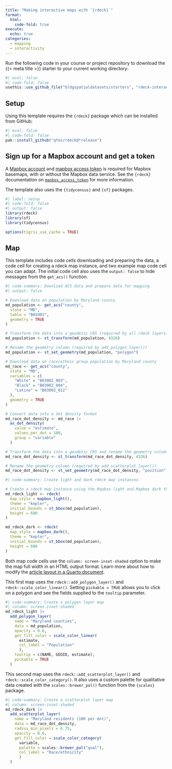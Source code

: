 ```yaml
---
title: "Making interactive maps with `{rdeck}`"
format:
  html:
    code-fold: true
execute: 
  echo: true
categories:
  - mapping
  - interactivity
---
```


Run the following code in your course or project repository to download the {{< meta title >}} starter to your current working directory:

```r
#| eval: false
#| code-fold: false
usethis::use_github_file("bldgspatialdatasets/starters", "rdeck-interactive-map.qmd")
```

## Setup

Using this template requires the `{rdeck}` package which can be installed from GitHub:

```r
#| eval: false
#| code-fold: false
pak::install_github("qfes/rdeck@*release")
```

:::{.callout-important appearance='simple' icon=true}
## Sign up for a Mapbox account and get a token
A [Mapbox account](https://account.mapbox.com/auth/signup) and [mapbox access token](https://docs.mapbox.com/help/glossary/access-token) is required for Mapbox basemaps, with or without the Mapbox data service. See the `{rdeck}` documentation on [`mapbox_access_token`](https://qfes.github.io/rdeck/reference/mapbox_access_token.html) for more information.
:::

The template also uses the `{tidycensus}` and `{sf}` packages.

```r
#| label: setup
#| code-fold: false
#| output: false
library(rdeck)
library(sf)
library(tidycensus)

options(tigris_use_cache = TRUE)
```

## Map

This template includes code cells downloading and preparing the data, a code cell for creating a rdeck map instance, and two example map code cell you can adapt. The initial code cell also uses the `output: false` to hide messages from the `get_acs()` function.

```r
#| code-summary: Download ACS data and prepare data for mapping
#| output: false

# Download data on population by Maryland county
md_population <- get_acs("county",
  state = "MD",
  table = "B01003",
  geometry = TRUE
)

# Transform the data into a geodetic CRS (required by all rdeck layers)
md_population <- st_transform(md_population, 4326)

# Rename the geometry column (required by add_polygon_layer())
md_population <- st_set_geometry(md_population, "polygon")

# Download data on race/ethnic group population by Maryland county
md_race <- get_acs("county",
  state = "MD",
  variables = c(
    "White" = "B03002_003",
    "Black" = "B03002_004",
    "Latino" = "B03002_012"
  ),
  geometry = TRUE
)

# Convert data into a dot density format
md_race_dot_density <- md_race |>
  as_dot_density(
    value = "estimate",
    values_per_dot = 100,
    group = "variable"
  )

# Transform the data into a geodetic CRS and rename the geometry column (required by all rdeck layers)
md_race_dot_density <- st_transform(md_race_dot_density, 4326)

# Rename the geometry column (required by add_scatterplot_layer())
md_race_dot_density <- st_set_geometry(md_race_dot_density, "position")
```

```r
#| code-summary: Create light and dark rdeck map instances

# Create a rdeck map instance using the Mapbox light and Mapbox dark themes
md_rdeck_light <- rdeck(
  map_style = mapbox_light(),
  theme = "kepler",
  initial_bounds = st_bbox(md_population),
  height = 600
)

md_rdeck_dark <- rdeck(
  map_style = mapbox_dark(),
  theme = "kepler",
  initial_bounds = st_bbox(md_population),
  height = 600
)
```

Both map code cells use the `column: screen-inset-shaded` option to make the map full width in an HTML output format. Learn more about how to modify the [article layout in a Quarto document](https://quarto.org/docs/authoring/article-layout.html).

This first map uses the `rdeck::add_polygon_layer()` and `rdeck::scale_color_linear()`. Setting `pickable = TRUE` allows you to click on a polygon and see the fields supplied to the `tooltip` parameter.

```r
#| code-summary: Create a polygon layer map
#| column: screen-inset-shaded
md_rdeck_light |>
  add_polygon_layer(
    name = "Maryland counties",
    data = md_population,
    opacity = 0.6,
    get_fill_color = scale_color_linear(
      estimate,
      col_label = "Population"
      ),
    tooltip = c(NAME, GEOID, estimate),
    pickable = TRUE
  )
```

This second map uses the `rdeck::add_scatterplot_layer()` and `rdeck::scale_color_category()`. It also uses a custom palette for qualitative data created with the `scales::brewer_pal()` function from the `{scales}` package.
 
```r
#| code-summary: Create a scatterplot layer map
#| column: screen-inset-shaded
md_rdeck_dark |>
  add_scatterplot_layer(
    name = "Maryland residents (100 per dot)",
    data = md_race_dot_density,
    radius_min_pixels = 0.75,
    opacity = 0.6,
    get_fill_color = scale_color_category(
      variable,
      palette = scales::brewer_pal("qual"),
      col_label = "Race/ethnicity"
      )
  )
```
